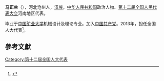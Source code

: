 '''马正兰'''（{{bd|1972年||}}），河北沧州人，[[汉族|汉族]]，[[中华人民共和国|中华人民共和国]]政治人物、[[第十二届全国人民代表大会|第十二届全国人民代表大会]]河南地区代表。

毕业于[[中国矿业大学|中国矿业大学]]机械设计及理论专业。加入[[中国共产党|中国共产党]]。2013年，担任全国人大代表<ref>{{cite news|title=全国人大代表信息-马正兰|url= http://210.82.31.1:8084/delegate/viewDelegate.action?dbid=121358|accessdate=2013-04-05|newspaper=全国人大网}}{{Dead link|date=2020年1月 |bot=InternetArchiveBot |fix-attempted=yes }}</ref>。

==參考文獻==
{{reflist}}
{{中国政治人物小作品}}

[[Category:第十二届全国人大代表|Category:第十二届全国人大代表]]